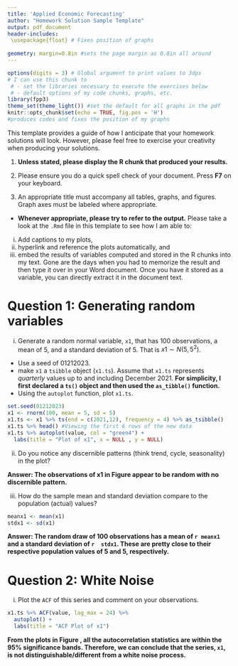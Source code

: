 ---
title: 'Applied Economic Forecasting'
author: "Homework Solution Sample Template"
output: pdf_document
header-includes:
 \usepackage{float} # Fixes position of graphs
 
geometry: margin=0.8in #sets the page margin as 0.8in all around
---

```{r setup, include=FALSE}
options(digits = 3) # Global argument to print values to 3dps
# I can use this chunk to 
 # - set the libraries necessary to execute the exercises below
 # - default options of my code chunks, graphs, etc.
library(fpp3)
theme_set(theme_light()) #set the default for all graphs in the pdf
knitr::opts_chunk$set(echo = TRUE, fig.pos = 'H') 
#produces codes and fixes the position of my graphs 
```

This template provides a guide of how I anticipate that your homework solutions will look. However, please feel free to exercise your creativity when producing your solutions. 

1. **Unless stated, please display the R chunk that produced your results.**

2. Please ensure you do a quick spell check of your document. Press **F7** on your keyboard.

3. An appropriate title must accompany all tables, graphs, and figures. Graph axes must be labeled where appropriate.

- **Whenever appropriate, please try to refer to the output.** Please take a look at the `.Rmd` file in this template to see how I am able to:

i. Add captions to my plots, 
ii. hyperlink and reference the plots automatically, and
iii. embed the results of variables computed and stored in the R chunks into my text. Gone are the days when you had to memorize the result and then type it over in your Word document. Once you have it stored as a variable, you can directly extract it in the document text.

# Question 1: Generating random variables

i. Generate a random normal variable, `x1`, that has 100 observations, a mean of 5, and a standard deviation of 5. That is $x1\sim N(5,5^2)$. 

- Use a seed of 01212023. 
- make `x1` a `tsibble` object (`x1.ts`). Assume that `x1.ts` represents *quarterly* values up to and including December 2021. **For simplicity, I first declared a `ts()` object and then used the `as_tibble()` function.**
- Using the `autoplot` function, plot `x1.ts`. 

```{r x1plots, fig.align="center", fig.height= 2, fig.cap= "Place caption for your plot here"} 

set.seed(01212023)
x1 <- rnorm(100, mean = 5, sd = 5)
x1.ts <- x1 %>% ts(end = c(2021,12), frequency = 4) %>% as_tsibble()
x1.ts %>% head() #Viewing the first 6 rows of the new data
x1.ts %>% autoplot(value, col = "green4") + 
  labs(title = "Plot of x1", x = NULL , y = NULL)
```
 
ii. Do you notice any discernible patterns (think trend, cycle, seasonality) in the plot?

**Answer: The observations of x1 in Figure \ref{fig:x1plots} appear to be random with no discernible pattern.**

iii. How do the sample mean and standard deviation compare to the population (actual) values?

```{r}
meanx1 <- mean(x1)
stdx1 <- sd(x1)
```

**Answer: The random draw of 100 observations has a mean of `r meanx1` and a standard deviation of `r  stdx1`. These are pretty close to their respective population values of 5 and 5, respectively.**

\newpage

# Question 2: White Noise

i. Plot the `ACF` of this series and comment on your observations.
```{r x1acf, fig.align="center", fig.cap= "ACF Plot of X1"} 
x1.ts %>% ACF(value, lag_max = 24) %>% 
  autoplot() + 
  labs(title = "ACF Plot of x1") 
```

**From the plots in Figure \ref{fig:x1acf}, all the autocorrelation statistics are within the 95% significance bands. Therefore, we can conclude that the series, `x1`,  is not distinguishable/different from a white noise process.**

